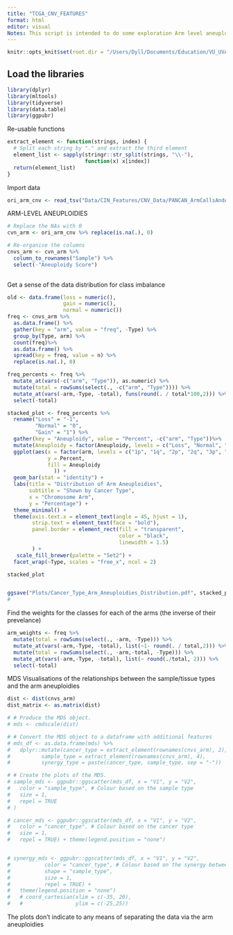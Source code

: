 ```yaml
---
title: "TCGA_CNV_FEATURES"
format: html
editor: visual
Notes: This script is intended to do some exploration Arm level aneuploidies in the TCGA PanCan datasets.
---
```


```r
knitr::opts_knit$set(root.dir = "/Users/Dyll/Documents/Education/VU_UVA/Internship/Epigenetics/Janssen_Group-UMCUtrecht/Main_Project")
```

## Load the libraries

```r
library(dplyr)
library(mltools)
library(tidyverse)
library(data.table)
library(ggpubr)
```

Re-usable functions

```r
extract_element <- function(strings, index) {
  # Split each string by "." and extract the third element
  element_list <- sapply(stringr::str_split(strings, "\\-"),
                         function(x) x[index])
  return(element_list)
}
```

Import data

```r
ori_arm_cnv <- read_tsv("Data/CIN_Features/CNV_Data/PANCAN_ArmCallsAndAneuploidyScore_092817.txt")
```

ARM-LEVEL ANEUPLOIDIES

```r
# Replace the NAs with 0
cvn_arm <- ori_arm_cnv %>% replace(is.na(.), 0)

# Re-organise the columns 
cnvs_arm <- cvn_arm %>%
  column_to_rownames("Sample") %>% 
  select(-"Aneuploidy Score")
  
```

Get a sense of the data distribution for class imbalance

```r

old <- data.frame(loss = numeric(),
                  gain = numeric(),
                  normal = numeric())
freq <- cnvs_arm %>% 
  as.data.frame() %>% 
  gather(key = "arm", value = "freq", -Type) %>% 
  group_by(Type, arm) %>%
  count(freq)%>%
  as.data.frame() %>%
  spread(key = freq, value = n) %>%
  replace(is.na(.), 0)

freq_percents <- freq %>%
  mutate_at(vars(-c("arm", "Type")), as.numeric) %>%  
  mutate(total = rowSums(select(., -c("arm", "Type")))) %>%  
  mutate_at(vars(-arm,-Type, -total), funs(round(. / total*100,2))) %>%
  select(-total)  

stacked_plot <- freq_percents %>%
  rename("Loss" = "-1",
         "Normal" = "0",
         "Gain" = "1") %>%
  gather(key = "Aneuploidy", value = "Percent", -c("arm", "Type"))%>%
  mutate(Aneuploidy = factor(Aneuploidy, levels = c("Loss", "Normal", "Gain"))) %>%
  ggplot(aes(x = factor(arm, levels = c("1p", "1q", "2p", "2q", "3p", "3q", "4p", "4q", "5p", "5q", "6p", "6q", "7p", "7q", "8p", "8q", "9p", "9q", "10p", "10q", "11p", "11q", "12p", "12q", "13 (13q)", "14 (14q)", "15 (15q)", "16p", "16q", "17p", "17q", "18p", "18q", "19p", "19q", "20p", "20q", "21 (21q)", "22 (22q)")),
             y = Percent,
             fill = Aneuploidy
               )) +
  geom_bar(stat = "identity") +
  labs(title = "Distribution of Arm Aneuploidies",
       subtitle = "Shown by Cancer Type",
       x = "Chromosome Arm",
       y = "Percentage") +
  theme_minimal() +
  theme(axis.text.x = element_text(angle = 45, hjust = 1),
        strip.text = element_text(face = "bold"),
        panel.border = element_rect(fill = "transparent",
                                    color = "black",
                                    linewidth = 1.5)
        ) +
   scale_fill_brewer(palette = "Set2") +
  facet_wrap(~Type, scales = "free_x", ncol = 2)

stacked_plot


ggsave("Plots/Cancer_Type_Arm_Aneuploidies_Distribution.pdf", stacked_plot, width = 15, height = 40)
# 
```

Find the weights for the classes for each of the arms (the inverse of their prevelance)

```r
arm_weights <- freq %>%
  mutate(total = rowSums(select(., -arm, -Type))) %>%  
  mutate_at(vars(-arm,-Type, -total), list(~1- round(. / total,2))) %>% 
  mutate(total = rowSums(select(., -arm,-total, -Type))) %>%
  mutate_at(vars(-arm,-Type, -total), list(~ round(./total, 2))) %>%
  select(-total)

```

MDS Visualisations of the relationships between the sample/tissue types and the arm aneuploidies

```r
dist <- dist(cnvs_arm)
dist_matrix <- as.matrix(dist)

# # Produce the MDS object.
# mds <- cmdscale(dist)

# # Convert the MDS object to a dataframe with additional features
# mds_df <- as.data.frame(mds) %>% 
#   dplyr::mutate(cancer_type = extract_element(rownames(cnvs_arm), 2),
#          sample_type = extract_element(rownames(cnvs_arm), 4),
#          synergy_type = paste(cancer_type, sample_type, sep = "-"))

# # Create the plots of the MDS.
# sample_mds <- ggpubr::ggscatter(mds_df, x = "V1", y = "V2",
#   color = "sample_type", # Colour based on the sample type
#   size = 1,
#   repel = TRUE
# )

# cancer_mds <- ggpubr::ggscatter(mds_df, x = "V1", y = "V2", 
#   color = "cancer_type", # Colour based on the cancer type
#   size = 1,
#   repel = TRUE) + theme(legend.position = "none")


# synergy_mds <- ggpubr::ggscatter(mds_df, x = "V1", y = "V2", 
#           color = "cancer_type", # Colour based on the synergy between the cancer and sample type
#           shape = "sample_type",
#           size = 1,
#           repel = TRUE) +
#   theme(legend.position = "none")
#   # coord_cartesian(xlim = c(-35, 20),
#   #                 ylim = c(-25,25))
```

The plots don't indicate to any means of separating the data via the arm aneuploidies

